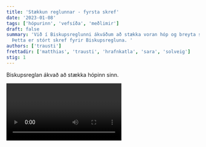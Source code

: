 ```yaml
---
title: 'Stækkun reglunnar - fyrsta skref'
date: '2023-01-08'
tags: ['hópurinn', 'vefsíða', 'meðlimir']
draft: false
summary: 'Við í Biskupsreglunni ákváðum að stækka voran hóp og breyta síðu vor.
  Þetta er stórt skref fyrir Biskupsregluna. '
authors: ['trausti']
frettadir: ['matthias', 'trausti', 'hrafnkatla', 'sara', 'solveig']
stig: 1
---
```


Biskupsreglan ákvað að stækka hópinn sinn.

<Video id="USw6fWlwa3E" />

Trausti og Matthías eru búnir að vera að vinna á því að stækka hópinn.\
Þeir bæta ný hlutverk. Síðan er almennt betri núna.\
Það voru komnir margir mánuðir síðan það voru bættir einhverjir í hópinn þannig við ákváðum að breyta því.\
Þegar þessi frétt er skrifuð voru fjórar manneskjur búnnar að vera bættar í hópinn.\
Þessar manneskjur heita Hrafnkatla, Sara og Sólveig.\
Við vonum að fleiri bætist í hópinn.
Ef yður langar að taka þátt er hægt að senda á oss [email](mailto:biskupsreglan@gmail.com).
